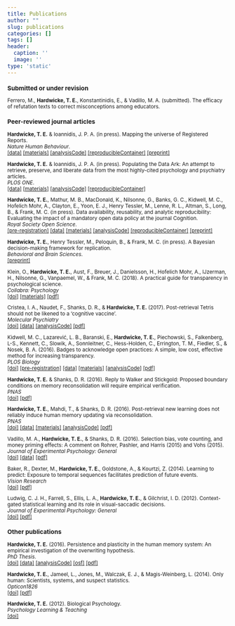 ```yaml
---
title: Publications
author: ""
slug: publications
categories: []
tags: []
header:
  caption: ''
  image: ''
type: 'static'
---
```


<small>

### Submitted or under revision

Ferrero, M., **Hardwicke, T. E.**, Konstantinidis, E., & Vadillo, M. A. (submitted). The efficacy of refutation texts to correct misconceptions among educators.

### Peer-reviewed journal articles

**Hardwicke, T. E.** & Ioannidis, J. P. A. (in press). Mapping the universe of Registered Reports.   
*Nature Human Behaviour*.  
[[data]](https://osf.io/rv7eb/) [[materials]](https://osf.io/uzegq/) [[analysisCode]](https://osf.io/uzfjp/) [[reproducibleContainer]](https://doi.org/10.24433/CO.03fa2564-3910-4982-9882-4f2fcec50385.v2) [[preprint]](https://dx.doi.org/10.17605/OSF.IO/FZPCY)

**Hardwicke, T. E.** & Ioannidis, J. P. A. (in press). Populating the Data Ark: An attempt to retrieve, preserve, and liberate data from the most highly-cited psychology and psychiatry articles.  
*PLOS ONE*.  
[[data]](https://osf.io/r38qu/) [[materials]](https://osf.io/4dum6/) [[analysisCode]](https://osf.io/7syrt/) [[reproducibleContainer]](https://doi.org/10.24433/CO.241ffbb1-5b81-44bd-94f4-d066b62c5f7f.v2)

**Hardwicke, T. E.**, Mathur, M. B., MacDonald, K., Nilsonne, G., Banks, G. C., Kidwell, M. C., Hofelich Mohr, A., Clayton, E., Yoon, E. J., Henry Tessler, M., Lenne, R. L., Altman, S., Long, B., & Frank, M. C. (in press). Data availability, reusability, and analytic reproducibility: Evaluating the impact of a mandatory open data policy at the journal Cognition.   
*Royal Society Open Science*.  
[[pre-registration]](https://osf.io/q4qy3/) [[data]](https://osf.io/6s8b3/) [[materials]](https://osf.io/k2mdr/) [[analysisCode]](https://osf.io/wf3as/) [[reproducibleContainer]](https://doi.org/10.24433/CO.abd8b483-c5e3-4382-a493-1fc5aecb0f1d.v2) [[preprint]](https://dx.doi.org/10.17605/OSF.IO/39CFB)

**Hardwicke, T. E.**, Henry Tessler, M., Peloquin, B., & Frank, M. C. (in press). A Bayesian decision-making framework for replication.   
*Behavioral and Brain Sciences*.  
[[preprint]](https://dx.doi.org/10.17605/OSF.IO/N3YAH)

Klein, O., **Hardwicke, T. E.**, Aust, F., Breuer, J., Danielsson, H., Hofelich Mohr, A., IJzerman, H., Nilsonne, G., Vanpaemel, W., & Frank, M. C. (2018). A practical guide for transparency in psychological science.  
*Collabra: Psychology*  
[[doi]](http://doi.org/10.1525/collabra.158) [[materials]](https://osf.io/xf6ug/) [[pdf]](/files/transparencyGuide.pdf)

Cristea, I. A., Naudet, F., Shanks, D. R., & **Hardwicke, T. E.** (2017). Post-retrieval Tetris should not be likened to a ‘cognitive vaccine’.  
*Molecular Psychiatry*  
[[doi]](http://dx.doi.org/10.1038/mp.2017.222) [[data]](https://osf.io/nwz9j/) [[analysisCode]](https://osf.io/p3z58/) [[pdf]](files/Cristea_tetris_2017.pdf)

Kidwell, M. C., Lazarević, L. B., Baranski, E., **Hardwicke, T. E.**, Piechowski, S., Falkenberg, L-S., Kennett, C., Slowik, A., Sonnleitner, C., Hess-Holden, C., Errington, T. M., Fiedler, S., & Nosek, B. A. (2016). Badges to acknowledge open practices: A simple, low cost, effective method for increasing transparency.  
*PLOS Biology*  
[[doi]](https://dx.doi.org/10.1371/journal.pbio.1002456) [[pre-registration]](https://osf.io/3upzh/) [[data]](https://osf.io/u6g7t/) [[materials]](https://osf.io/8kt4b/) [[analysisCode]](https://osf.io/257kv/) [[pdf]](/files/openBadges.pdf)

**Hardwicke, T. E.** & Shanks, D. R. (2016). Reply to Walker and Stickgold: Proposed boundary conditions on memory reconsolidation will require empirical verification.  
*PNAS*  
[[doi]](https://dx.doi.org/10.1073/pnas.1608235113) [[pdf]](/files/sequenceReconReply.pdf)

**Hardwicke, T. E.**, Mahdi, T., & Shanks, D. R. (2016). Post-retrieval new learning does not reliably induce human memory updating via reconsolidation.  
*PNAS*  
[[doi]](https://dx.doi.org/10.1073/pnas.1601440113) [[data]](https://osf.io/bm47u/) [[materials]](https://osf.io/xyf34/) [[analysisCode]](https://osf.io/se6gb/) [[pdf]](/files/sequenceRecon.pdf)

Vadillo, M. A., **Hardwicke, T. E.**, & Shanks, D. R. (2016). Selection bias, vote counting, and money priming effects: A comment on Rohrer, Pashler, and Harris (2015) and Vohs (2015).  
*Journal of Experimental Psychology: General*  
[[doi]](https://dx.doi.org/10.1037/xge0000157) [[data]](https://osf.io/4e3gy/) [[pdf]](/files/moneyPriming.pdf)

Baker, R., Dexter, M., **Hardwicke, T. E.**, Goldstone, A., & Kourtzi, Z. (2014). Learning to predict: Exposure to temporal sequences facilitates prediction of future events.  
*Vision Research*  
[[doi]](http://dx.doi.org/10.1016/j.visres.2013.10.017) [[pdf]](/files/learningToPredict.pdf)

Ludwig, C. J. H., Farrell, S., Ellis, L. A., **Hardwicke, T. E.**, & Gilchrist, I. D. (2012). Context-gated statistical learning and its role in visual-saccadic decisions.  
*Journal of Experimental Psychology: General*  
[[doi]](http://dx.doi.org/10.1037/a0024916) [[pdf]](/files/contextGatedSL.pdf)

### Other publications

**Hardwicke, T. E.** (2016). Persistence and plasticity in the human memory system: An empirical investigation of the overwriting hypothesis.  
*PhD Thesis*.  
[[doi]](https://dx.doi.org/10.17605/OSF.IO/R4C32) [[data]](https://osf.io/rxtgs/) [[analysisCode]](https://osf.io/rxtgs/) [[osf]](https://osf.io/rxtgs/) [[pdf]](/files/Hardwicke_thesis.pdf)

**Hardwicke, T. E.**, Jameel, L., Jones, M., Walczak, E. J., & Magis-Weinberg, L. (2014). Only human: Scientists, systems, and suspect statistics.  
*Opticon1826*  
[[doi]](http://dx.doi.org/10.5334/opt.ch) [[pdf]](/files/onlyHuman.pdf)

**Hardwicke, T. E.** (2012). Biological Psychology.  
*Psychology Learning & Teaching*  
[[doi]](http://dx.doi.org/10.2304/plat.2012.11.1.106)

</small>

